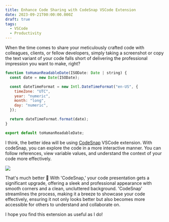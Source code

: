 ```yaml
---
title: Enhance Code Sharing with CodeSnap VSCode Extension
date: 2023-09-21T00:00:00.000Z
draft: true
tags:
  - VSCode
  - Productivity
---
```


When the time comes to share your meticulously crafted code with colleagues, clients, or fellow developers, simply taking a screenshot or copy the text variant of your code falls short of delivering the professional impression you want to make, right?

```javascript
function toHumanReadableDate(ISODate: Date | string) {
  const date = new Date(ISODate);

  const dateTimeFormat = new Intl.DateTimeFormat("en-US", {
    timeZone: "UTC",
    year: "numeric",
    month: "long",
    day: "numeric",
  });

  return dateTimeFormat.format(date);
}

export default toHumanReadableDate;
```

I think, the better idea will be using [CodeSnap](https://marketplace.visualstudio.com/items?itemName=adpyke.codesnap) VSCode extension. With codeSnap, you can explore the code in a more interactive manner. You can follow references, view variable values, and understand the context of your code more effectively.

![](/post-images/condesnap-example.jpg)

That's much better 🤩 With 'CodeSnap,' your code presentation gets a significant upgrade, offering a sleek and professional appearance with smooth corners and a clean, uncluttered background. 'CodeSnap' streamlines the process, making it a breeze to showcase your code effectively, ensuring it not only looks better but also becomes more accessible for others to understand and collaborate on.

I hope you find this extension as useful as I do!
